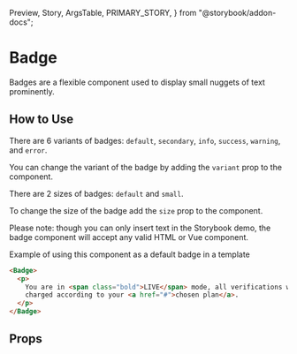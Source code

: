   Preview,
  Story,
  ArgsTable,
  PRIMARY_STORY,
} from "@storybook/addon-docs";

# Badge

Badges are a flexible component used to display small nuggets of text prominently.

<Preview>
  <Story id="components-badge--primary" />
</Preview>

## How to Use

There are 6 variants of badges: `default`, `secondary`, `info`, `success`, `warning`, and `error`.

You can change the variant of the badge by adding the `variant` prop to the component.

There are 2 sizes of badges: `default` and `small`.

To change the size of the badge add the `size` prop to the component.

Please note: though you can only insert text in the Storybook demo, the badge component will accept any valid HTML or Vue component.

Example of using this component as a default badge in a template

```html
<Badge>
  <p>
    You are in <span class="bold">LIVE</span> mode, all verifications will be
    charged according to your <a href="#">chosen plan</a>.
  </p>
</Badge>
```

## Props

<ArgsTable story={PRIMARY_STORY} />
